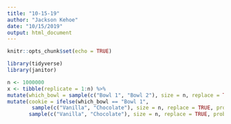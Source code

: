 ```yaml
---
title: "10-15-19"
author: "Jackson Kehoe"
date: "10/15/2019"
output: html_document
---
```


```r
knitr::opts_chunk$set(echo = TRUE)

library(tidyverse)
library(janitor)
```

```r
n <- 1000000
x <- tibble(replicate = 1:n) %>% 
mutate(which_bowl = sample(c("Bowl 1", "Bowl 2"), size = n, replace = TRUE)) %>%
mutate(cookie = ifelse(which_bowl == "Bowl 1", 
        sample(c("Vanilla", "Chocolate"), size = n, replace = TRUE, prob = (c(.75, .25))), 
       sample(c("Vanilla", "Chocolate"), size = n, replace = TRUE, prob = (c(.5, .5)))))

```

